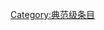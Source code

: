 {{catmore1|[[WikiProject:奥运会|WikiProject:奥运会]]}}
{{Articles by Quality|topic=奥运|project=奥运会|format=toc}}
{{empty category}}

[[Category:典范级条目|Category:典范级条目]]